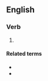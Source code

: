 ==English==

===Verb===
{{head|en|verb form}}

# {{en-past of|pressurise}}

====Related terms====
* {{l|en|pressure}}
* {{l|en|pressurize}}